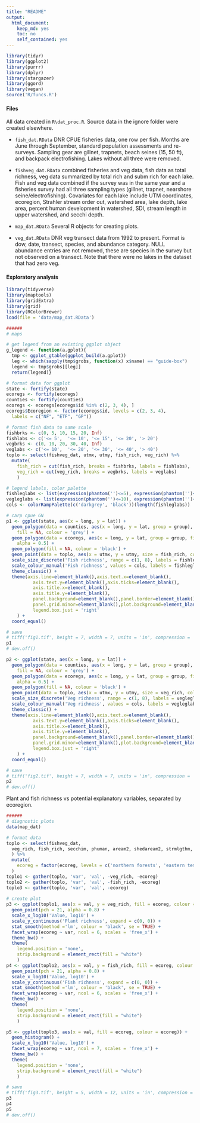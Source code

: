 ```yaml
---
title: "README"
output:
  html_document:
    keep_md: yes
    toc: no
    self_contained: yes
---
```


```r
library(tidyr)
library(ggplot2)
library(purrr)
library(dplyr)
library(stargazer)
library(ggord)
library(vegan)
source('R/funcs.R')
```

#### Files

All data created in `R\dat_proc.R`.  Source data in the ignore folder were created elsewhere.

* `fish_dat.RData` DNR CPUE fisheries data, one row per fish.  Months are June through September, standard population assessments and re-surveys.  Sampling gear are gillnet, trapnets, beach seines (15, 50 ft), and backpack electrofishing. Lakes without all three were removed.

* `fishveg_dat.RData` combined fisheries and veg data, fish data as total richness, veg data summarized by total rich and subm rich for each lake.  Fish and veg data combined if the survey was in the same year and a fisheries survey had all three sampling types (gillnet, trapnet, nearshore seine/electrofishing). Covariates for each lake include UTM coordinates, ecoregion, Strahler stream order out, watershed area, lake depth, lake area, percent human development in watershed, SDI, stream length in upper watershed, and secchi depth.  

* `map_dat.RData` Several R objects for creating plots. 

* `veg_dat.RData` DNR veg transect data from 1992 to present. Format is dow, date, transect, species, and abundance category.  NULL abundance entries are not removed, these are species in the survey but not observed on a transect.  Note that there were no lakes in the dataset that had zero veg.  

#### Exploratory analysis

```r

library(tidyverse)
library(maptools)
library(gridExtra)
library(grid)
library(RColorBrewer)
load(file = 'data/map_dat.RData')

######
# maps

# get legend from an existing ggplot object
g_legend <- function(a.gplot){
  tmp <- ggplot_gtable(ggplot_build(a.gplot))
  leg <- which(sapply(tmp$grobs, function(x) x$name) == "guide-box")
  legend <- tmp$grobs[[leg]]
  return(legend)}

# format data for ggplot
state <- fortify(state)
ecoregs <- fortify(ecoregs)
counties <- fortify(counties)
ecoregs <- ecoregs[ecoregs$id %in% c(2, 3, 4), ]
ecoregs$Ecoregion <- factor(ecoregs$id, levels = c(2, 3, 4), 
  labels = c("NF", "ETF", "GP"))

# format fish data to same scale
fishbrks <- c(0, 5, 10, 15, 20, Inf)
fishlabs <- c('<= 5',  '<= 10', '<= 15', '<= 20', '> 20')
vegbrks <- c(0, 10, 20, 30, 40, Inf)
veglabs <- c('<= 10',  '<= 20', '<= 30', '<= 40', '> 40')
toplo <- select(fishveg_dat, utmx, utmy, fish_rich, veg_rich) %>% 
  mutate(
    fish_rich = cut(fish_rich, breaks = fishbrks, labels = fishlabs),
    veg_rich = cut(veg_rich, breaks = vegbrks, labels = veglabs)
    )

# legend labels, color palette
fishleglabs <- list(expression(phantom('')<=5), expression(phantom('')<=10), expression(phantom('')<=15), expression(phantom('')<=20), expression(phantom('')>20))
vegleglabs <- list(expression(phantom('')<=10), expression(phantom('')<=20), expression(phantom('')<=30), expression(phantom('')<=40), expression(phantom('')>40))
cols <- colorRampPalette(c('darkgrey', 'black'))(length(fishleglabs))

# carp cpue GN
p1 <- ggplot(state, aes(x = long, y = lat)) + 
  geom_polygon(data = counties, aes(x = long, y = lat, group = group), 
    fill = NA, colour = 'grey') +
  geom_polygon(data = ecoregs, aes(x = long, y = lat, group = group, fill= Ecoregion),  
    alpha = 0.5) +
  geom_polygon(fill = NA, colour = 'black') +
  geom_point(data = toplo, aes(x = utmx, y = utmy, size = fish_rich, color = fish_rich), alpha = 0.8) +
  scale_size_discrete('Fish richness', range = c(1, 8), labels = fishleglabs) + 
  scale_colour_manual('Fish richness', values = cols, labels = fishleglabs) +
  theme_classic() + 
  theme(axis.line=element_blank(),axis.text.x=element_blank(),
          axis.text.y=element_blank(),axis.ticks=element_blank(),
          axis.title.x=element_blank(),
          axis.title.y=element_blank(),
          panel.background=element_blank(),panel.border=element_blank(),panel.grid.major=element_blank(),
          panel.grid.minor=element_blank(),plot.background=element_blank(), 
          legend.box.just = 'right'
    ) +
  coord_equal()

# save
# tiff('fig1.tif', height = 7, width = 7, units = 'in', compression = 'lzw', res = 300, family = 'serif')
p1
# dev.off()

p2 <- ggplot(state, aes(x = long, y = lat)) + 
  geom_polygon(data = counties, aes(x = long, y = lat, group = group), 
    fill = NA, colour = 'grey') +
  geom_polygon(data = ecoregs, aes(x = long, y = lat, group = group, fill= Ecoregion),  
    alpha = 0.5) +
  geom_polygon(fill = NA, colour = 'black') +
  geom_point(data = toplo, aes(x = utmx, y = utmy, size = veg_rich, color = veg_rich), alpha = 0.8) +
  scale_size_discrete('Veg richness', range = c(1, 8), labels = vegleglabs) + 
  scale_colour_manual('Veg richness', values = cols, labels = vegleglabs) +
  theme_classic() + 
  theme(axis.line=element_blank(),axis.text.x=element_blank(),
          axis.text.y=element_blank(),axis.ticks=element_blank(),
          axis.title.x=element_blank(),
          axis.title.y=element_blank(),
          panel.background=element_blank(),panel.border=element_blank(),panel.grid.major=element_blank(),
          panel.grid.minor=element_blank(),plot.background=element_blank(), 
          legend.box.just = 'right'
    ) +
  coord_equal()

# save
# tiff('fig2.tif', height = 7, width = 7, units = 'in', compression = 'lzw', res = 300, family = 'serif')
p2
# dev.off()
```

Plant and fish richness vs potential explanatory variables, separated by ecoregion.
```r

######
# diagnostic plots
data(map_dat)

# format data
toplo <- select(fishveg_dat, 
  veg_rich, fish_rich, secchim, phuman, aream2, shedaream2, strmlgthm, ecoreg
  ) %>% 
  mutate(
    ecoreg = factor(ecoreg, levels = c('northern forests', 'eastern temperate forests', 'great plains'), labels = c('NF', 'ETF', 'GP'))
  ) 
toplo1 <- gather(toplo, 'var', 'val', -veg_rich, -ecoreg)
toplo2 <- gather(toplo, 'var', 'val', -fish_rich, -ecoreg)
toplo3 <- gather(toplo, 'var', 'val', -ecoreg)
  
# create plot
p3 <- ggplot(toplo1, aes(x = val, y = veg_rich, fill = ecoreg, colour = ecoreg)) + 
  geom_point(pch = 21, alpha = 0.8) + 
  scale_x_log10('Value, log10') +
  scale_y_continuous('Plant richness', expand = c(0, 0)) + 
  stat_smooth(method ='lm', colour = 'black', se = TRUE) + 
  facet_wrap(ecoreg ~ var, ncol = 6, scales = 'free_x') + 
  theme_bw() + 
  theme(
    legend.position = 'none',
    strip.background = element_rect(fill = "white")
    )
p4 <- ggplot(toplo2, aes(x = val, y = fish_rich, fill = ecoreg, colour = ecoreg)) + 
  geom_point(pch = 21, alpha = 0.8) + 
  scale_x_log10('Value, log10') +
  scale_y_continuous('Fish richness', expand = c(0, 0)) + 
  stat_smooth(method ='lm', colour = 'black', se = TRUE) + 
  facet_wrap(ecoreg ~ var, ncol = 6, scales = 'free_x') + 
  theme_bw() + 
  theme(
    legend.position = 'none',
    strip.background = element_rect(fill = "white")
    )

p5 <- ggplot(toplo3, aes(x = val, fill = ecoreg, colour = ecoreg)) + 
  geom_histogram() + 
  scale_x_log10('Value, log10') +
  facet_wrap(ecoreg ~ var, ncol = 7, scales = 'free_x') + 
  theme_bw() + 
  theme(
    legend.position = 'none',
    strip.background = element_rect(fill = "white")
    )

# save
# tiff('fig3.tif', height = 5, width = 12, units = 'in', compression = 'lzw', res = 300, family = 'serif')
p3
p4
p5
# dev.off()
```


